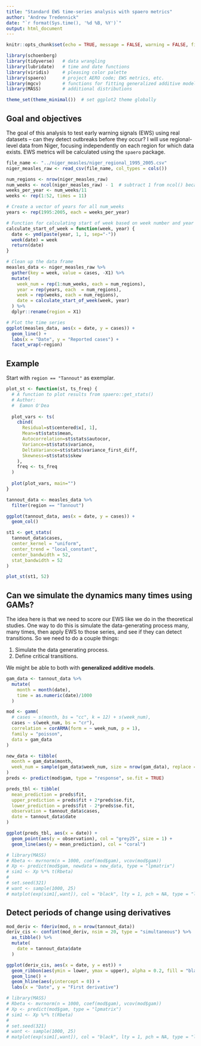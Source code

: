 ```yaml
---
title: "Standard EWS time-series analysis with spaero metrics"
author: "Andrew Tredennick"
date: "`r format(Sys.time(), '%d %B, %Y')`"
output: html_document
---
```


```r
knitr::opts_chunk$set(echo = TRUE, message = FALSE, warning = FALSE, fig.height = 4)

library(schoenberg)
library(tidyverse)   # data wrangling
library(lubridate)   # time and date functions
library(viridis)     # pleasing color palette
library(spaero)      # project AERO code; EWS metrics, etc.
library(mgcv)        # functions for fitting generalized additive models
library(MASS)        # additional distributions

theme_set(theme_minimal())  # set ggplot2 theme globally

```

## Goal and objectives
The goal of this analysis to test early warning signals (EWS) using real datasets -- can they detect outbreaks before they occur?
I will use regional-level data from Niger, focusing independently on each region for which data exists.
EWS metrics will be calculated using the `spaero` package.

```r
file_name <- "../niger_measles/niger_regional_1995_2005.csv"
niger_measles_raw <- read_csv(file_name, col_types = cols())

num_regions <- nrow(niger_measles_raw)
num_weeks <- ncol(niger_measles_raw) - 1  # subtract 1 from ncol() because first column are regions
weeks_per_year <- num_weeks/11
weeks <- rep(1:52, times = 11)

# Create a vector of years for all num_weeks
years <- rep(1995:2005, each = weeks_per_year)

# Function for calculating start of week based on week number and year
calculate_start_of_week = function(week, year) {
  date <- ymd(paste(year, 1, 1, sep="-"))
  week(date) = week
  return(date)
}

# Clean up the data frame
measles_data <- niger_measles_raw %>%
  gather(key = week, value = cases, -X1) %>%
  mutate(
    week_num = rep(1:num_weeks, each = num_regions),
    year = rep(years, each  = num_regions),
    week = rep(weeks, each = num_regions),
    date = calculate_start_of_week(week, year)
  ) %>%
  dplyr::rename(region = X1)

# Plot the time series
ggplot(measles_data, aes(x = date, y = cases)) +
  geom_line() +
  labs(x = "Date", y = "Reported cases") +
  facet_wrap(~region)
```

## Example
Start with `region == "Tannout"` as exemplar.

```r
plot_st <- function(st, ts_freq) {
  # A function to plot results from spaero::get_stats()
  # Author:
  #  Eamon O'Dea
  
  plot_vars <- ts(
    cbind(
      Residual=st$centered$x[, 1], 
      Mean=st$stats$mean,
      Autocorrelation=st$stats$autocor,
      Variance=st$stats$variance,
      DeltaVariance=st$stats$variance_first_diff,
      Skewness=st$stats$skew
    ), 
    freq <- ts_freq
  )
  
  plot(plot_vars, main="")
}

tannout_data <- measles_data %>%
  filter(region == "Tannout")

ggplot(tannout_data, aes(x = date, y = cases)) +
  geom_col()

st1 <- get_stats(
  tannout_data$cases, 
  center_kernel = "uniform",
  center_trend = "local_constant", 
  center_bandwidth = 52,
  stat_bandwidth = 52
)

plot_st(st1, 52)
```

## Can we simulate the dynamics many times using GAMs?
The idea here is that we need to score our EWS like we do in the theoretical studies.
One way to do this is simulate the data-generating process many, many times, then apply EWS to those series, and see if they can detect transitions.
So we need to do a couple things:

1. Simulate the data generating process.
2. Define critical transitions.

We might be able to both with **generalized additive models**.

```r
gam_data <- tannout_data %>%
  mutate(
    month = month(date),
    time = as.numeric(date)/1000
  )

mod <- gamm( 
  # cases ~ s(month, bs = "cc", k = 12) + s(week_num), 
  cases ~ s(week_num, bs = "cr"), 
  correlation = corARMA(form = ~ week_num, p = 1), 
  family = "poisson",
  data = gam_data
)

new_data <- tibble(
  month = gam_data$month,
  week_num = sample(gam_data$week_num, size = nrow(gam_data), replace = FALSE)
)
preds <- predict(mod$gam, type = "response", se.fit = TRUE)

preds_tbl <- tibble(
  mean_prediction = preds$fit,
  upper_prediction = preds$fit + 2*preds$se.fit,
  lower_prediction = preds$fit - 2*preds$se.fit,
  observation = tannout_data$cases,
  date = tannout_data$date
)

ggplot(preds_tbl, aes(x = date)) +
  geom_point(aes(y = observation), col = "grey25", size = 1) +
  geom_line(aes(y = mean_prediction), col = "coral")

# library(MASS)
# Rbeta <- mvrnorm(n = 1000, coef(mod$gam), vcov(mod$gam))
# Xp <- predict(mod$gam, newdata = new_data, type = "lpmatrix")
# sim1 <- Xp %*% t(Rbeta)
# 
# set.seed(321)
# want <- sample(1000, 25)
# matplot(exp(sim1[,want]), col = "black", lty = 1, pch = NA, type = "l")
```

## Detect periods of change using derivatives
```r
mod_deriv <- fderiv(mod, n = nrow(tannout_data))
deriv_cis <- confint(mod_deriv, nsim = 20, type = "simultaneous") %>%
  as_tibble() %>%
  mutate(
    date = tannout_data$date
  )

ggplot(deriv_cis, aes(x = date, y = est)) +
  geom_ribbon(aes(ymin = lower, ymax = upper), alpha = 0.2, fill = "black") +
  geom_line() +
  geom_hline(aes(yintercept = 0)) +
  labs(x = "Date", y = "First derivative")

# library(MASS)
# Rbeta <- mvrnorm(n = 1000, coef(mod$gam), vcov(mod$gam))
# Xp <- predict(mod$gam, type = "lpmatrix")
# sim1 <- Xp %*% t(Rbeta)
# 
# set.seed(321)
# want <- sample(1000, 25)
# matplot(exp(sim1[,want]), col = "black", lty = 1, pch = NA, type = "l")
```
